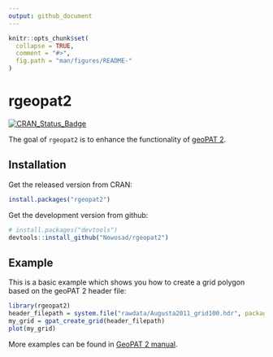 ```yaml
---
output: github_document
---
```


<!-- README.md is generated from README.Rmd. Please edit that file -->

```r
knitr::opts_chunk$set(
  collapse = TRUE,
  comment = "#>",
  fig.path = "man/figures/README-"
)
```

# rgeopat2

[![CRAN_Status_Badge](http://www.r-pkg.org/badges/version/rgeopat2)](https://cran.r-project.org/package=rgeopat2)

The goal of `rgeopat2` is to enhance the functionality of [geoPAT 2](https://github.com/Nowosad/geopat2).

## Installation

Get the released version from CRAN:

```r
install.packages("rgeopat2")
```

Get the development version from github:

```r
# install.packages("devtools")
devtools::install_github("Nowosad/rgeopat2")
```

## Example

This is a basic example which shows you how to create a grid polygon based on the geoPAT 2 header file:

```r
library(rgeopat2)
header_filepath = system.file("rawdata/Augusta2011_grid100.hdr", package = "rgeopat2")
my_grid = gpat_create_grid(header_filepath)
plot(my_grid)
```

More examples can be found in [GeoPAT 2 manual](https://rawgit.com/Nowosad/geopat2_manual/master/output/GeoPAT2_Manual.pdf). 
